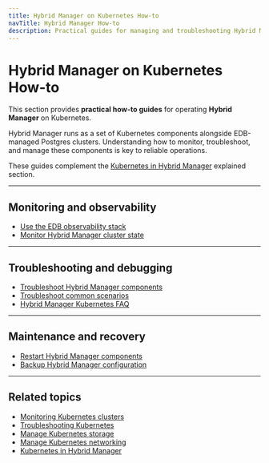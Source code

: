 ```yaml
---
title: Hybrid Manager on Kubernetes How-to
navTitle: Hybrid Manager How-to
description: Practical guides for managing and troubleshooting Hybrid Manager on Kubernetes.
---
```


# Hybrid Manager on Kubernetes How-to

This section provides **practical how-to guides** for operating **Hybrid Manager** on Kubernetes.

Hybrid Manager runs as a set of Kubernetes components alongside EDB-managed Postgres clusters.
Understanding how to monitor, troubleshoot, and manage these components is key to reliable operations.

These guides complement the [Kubernetes in Hybrid Manager](/edb-postgres-ai/portal/kubernetes/learn/explained/hybrid-manager/hybrid-manager/k8-in-hybrid-manager) explained section.

---

## Monitoring and observability

- [Use the EDB observability stack](./use-edb-observability-stack)
- [Monitor Hybrid Manager cluster state](./monitor-hybrid-manager-cluster-state)

---

## Troubleshooting and debugging

- [Troubleshoot Hybrid Manager components](./troubleshoot-hybrid-manager-components)
- [Troubleshoot common scenarios](./troubleshoot-common-scenarios)
- [Hybrid Manager Kubernetes FAQ](./hybrid-manager-k8s-faq)

---

## Maintenance and recovery

- [Restart Hybrid Manager components](./restart-hybrid-manager-components)
- [Backup Hybrid Manager configuration](./backup-hybrid-manager-configuration)

---

## Related topics

- [Monitoring Kubernetes clusters](/edb-postgres-ai/portal/kubernetes/learn/how-to/monitor-kubernetes-cluster)
- [Troubleshooting Kubernetes](/edb-postgres-ai/portal/kubernetes/learn/how-to/troubleshooting-on-kubernetes)
- [Manage Kubernetes storage](/edb-postgres-ai/portal/kubernetes/learn/how-to/manage-kubernetes-storage)
- [Manage Kubernetes networking](/edb-postgres-ai/portal/kubernetes/learn/how-to/manage-kubernetes-networking)
- [Kubernetes in Hybrid Manager](/edb-postgres-ai/portal/kubernetes/learn/explained/hybrid-manager/hybrid-manager/k8-in-hybrid-manager)
